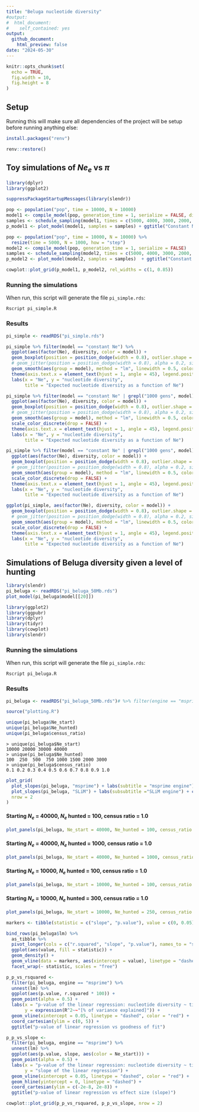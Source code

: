 ```yaml
---
title: "Beluga nucleotide diversity"
#output:
#  html_document:
#    self_contained: yes
output:
  github_document:
    html_preview: false
date: "2024-05-30"
---
```


```r
knitr::opts_chunk$set(
  echo = TRUE,
  fig.width = 10,
  fig.height = 8
)
```

## Setup

Running this will make sure all dependencies of the project will be setup before running anything else:

```r
install.packages("renv")

renv::restore()
```

## Toy simulations of $Ne_e$ vs $\pi$

```r
library(dplyr)
library(ggplot2)
```

```r
suppressPackageStartupMessages(library(slendr))

pop <- population("pop", time = 10000, N = 10000)
model1 <- compile_model(pop, generation_time = 1, serialize = FALSE, direction = "backward")
samples <- schedule_sampling(model1, times = c(5000, 4000, 3000, 2000, 1000, 0), list(pop, 50))
p_model1 <- plot_model(model1, samples = samples) + ggtitle("Constant Ne")

pop <- population("pop", time = 10000, N = 10000) %>%
  resize(time = 5000, N = 1000, how = "step")
model2 <- compile_model(pop, generation_time = 1, serialize = FALSE)
samples <- schedule_sampling(model2, times = c(5000, 4000, 3000, 2000, 1000, 0), list(pop, 50))
p_model2 <- plot_model(model2, samples = samples)  + ggtitle("Constant Ne, then a bottleneck")

cowplot::plot_grid(p_model1, p_model2, rel_widths = c(1, 0.85))
```

### Running the simulations

When run, this script will generate the file `pi_simple.rds`:

```
Rscript pi_simple.R
```

### Results

```r
pi_simple <- readRDS("pi_simple.rds")
```

```r
pi_simple %>% filter(model == "constant Ne") %>%
  ggplot(aes(factor(Ne), diversity, color = model)) +
  geom_boxplot(position = position_dodge(width = 0.8), outlier.shape = NA) +
  # geom_jitter(position = position_dodge(width = 0.8), alpha = 0.2, size = 0.75) +
  geom_smooth(aes(group = model), method = "lm", linewidth = 0.5, color = "black", linetype = 2) +
  theme(axis.text.x = element_text(hjust = 1, angle = 45), legend.position = "bottom") +
  labs(x = "Ne", y = "nucleotide diversity",
       title = "Expected nucleotide diversity as a function of Ne")
```

```r
pi_simple %>% filter(model == "constant Ne" | grepl("1000 gens", model)) %>%
  ggplot(aes(factor(Ne), diversity, color = model)) +
  geom_boxplot(position = position_dodge(width = 0.8), outlier.shape = NA) +
  # geom_jitter(position = position_dodge(width = 0.8), alpha = 0.2, size = 0.75) +
  geom_smooth(aes(group = model), method = "lm", linewidth = 0.5, color = "black", linetype = 2) +
  scale_color_discrete(drop = FALSE) +
  theme(axis.text.x = element_text(hjust = 1, angle = 45), legend.position = "bottom") +
  labs(x = "Ne", y = "nucleotide diversity",
       title = "Expected nucleotide diversity as a function of Ne")
```

```r
pi_simple %>% filter(model == "constant Ne" | grepl("1000 gens", model) | grepl("2000 gens", model)) %>%
  ggplot(aes(factor(Ne), diversity, color = model)) +
  geom_boxplot(position = position_dodge(width = 0.8), outlier.shape = NA) +
  # geom_jitter(position = position_dodge(width = 0.8), alpha = 0.2, size = 0.75) +
  geom_smooth(aes(group = model), method = "lm", linewidth = 0.5, color = "black", linetype = 2) +
  scale_color_discrete(drop = FALSE) +
  theme(axis.text.x = element_text(hjust = 1, angle = 45), legend.position = "bottom") +
  labs(x = "Ne", y = "nucleotide diversity",
       title = "Expected nucleotide diversity as a function of Ne")
```

```r
ggplot(pi_simple, aes(factor(Ne), diversity, color = model)) +
  geom_boxplot(position = position_dodge(width = 0.8), outlier.shape = NA) +
  # geom_jitter(position = position_dodge(width = 0.8), alpha = 0.2, size = 0.75) +
  geom_smooth(aes(group = model), method = "lm", linewidth = 0.5, color = "black", linetype = 2) +
  scale_color_discrete(drop = FALSE) +
  theme(axis.text.x = element_text(hjust = 1, angle = 45), legend.position = "bottom") +
  labs(x = "Ne", y = "nucleotide diversity",
       title = "Expected nucleotide diversity as a function of Ne")
```

## Simulations of Beluga diversity given a level of hunting

```r
library(slendr)
pi_beluga <- readRDS("pi_beluga_50Mb.rds")
plot_model(pi_beluga$model[[20]])
```

```r
library(ggplot2)
library(ggpubr)
library(dplyr)
library(tidyr)
library(cowplot)
library(slendr)
```

### Running the simulations

When run, this script will generate the file `pi_simple.rds`:

```
Rscript pi_beluga.R
```

### Results

```r
pi_beluga <- readRDS("pi_beluga_50Mb.rds")# %>% filter(engine == "msprime")

source("plotting.R")
```

```r
unique(pi_beluga$Ne_start)
unique(pi_beluga$Ne_hunted)
unique(pi_beluga$census_ratio)
```

```
> unique(pi_beluga$Ne_start)
10000 20000 30000 40000
> unique(pi_beluga$Ne_hunted)
100  250  500  750 1000 1500 2000 3000
> unique(pi_beluga$census_ratio)
0.1 0.2 0.3 0.4 0.5 0.6 0.7 0.8 0.9 1.0
```

```r
plot_grid(
  plot_slopes(pi_beluga, "msprime") + labs(subtitle = "msprime engine") + coord_cartesian(ylim = c(-1e-8, 1e-8)),
  plot_slopes(pi_beluga, "SLiM") + labs(subsubtitle ="SLiM engine") + coord_cartesian(ylim = c(-1e-8, 1e-8)),
  nrow = 2
)
```

#### Starting $N_e$ = 40000, $N_e$ hunted = 100, census ratio = 1.0

```r
plot_panels(pi_beluga, Ne_start = 40000, Ne_hunted = 100, census_ratio = 1.0, engine = "msprime")
```

<!-- ```{r} -->
<!-- plot_panels(pi_beluga, Ne_start = 40000, Ne_hunted = 100, census_ratio = 1.0, engine = "SLiM") -->
<!-- ``` -->

#### Starting $N_e$ = 40000, $N_e$ hunted = 1000, census ratio = 1.0

```r
plot_panels(pi_beluga, Ne_start = 40000, Ne_hunted = 1000, census_ratio = 1.0, engine = "msprime")
```

<!-- ```{r} -->
<!-- plot_panels(pi_beluga, Ne_start = 40000, Ne_hunted = 1000, census_ratio = 1.0, engine = "SLiM") -->
<!-- ``` -->

#### Starting $N_e$ = 10000, $N_e$ hunted = 100, census ratio = 1.0

```r
plot_panels(pi_beluga, Ne_start = 10000, Ne_hunted = 100, census_ratio = 1.0, engine = "msprime")
```

<!-- ```{r} -->
<!-- plot_panels(pi_beluga, Ne_start = 10000, Ne_hunted = 100, census_ratio = 1.0, engine = "SLiM") -->
<!-- ``` -->

#### Starting $N_e$ = 10000, $N_e$ hunted = 300, census ratio = 1.0

```r
plot_panels(pi_beluga, Ne_start = 10000, Ne_hunted = 250, census_ratio = 1.0, engine = "msprime")
```

<!-- ```{r} -->
<!-- plot_panels(pi_beluga, Ne_start = 10000, Ne_hunted = 250, census_ratio = 1.0, engine = "SLiM") -->
<!-- ``` -->

```r
markers <- tibble(statistic = c("slope", "p.value"), value = c(0, 0.05))

bind_rows(pi_beluga$lm) %>%
  as_tibble %>%
  pivot_longer(cols = c("r.squared", "slope", "p.value"), names_to = "statistic") %>%
  ggplot(aes(value, fill = statistic)) +
  geom_density() +
  geom_vline(data = markers, aes(xintercept = value), linetype = "dashed") +
  facet_wrap(~ statistic, scales = "free")
```

```r
p_p_vs_rsquared <-
  filter(pi_beluga, engine == "msprime") %>%
  unnest(lm) %>%
  ggplot(aes(p.value, r.squared * 100)) +
  geom_point(alpha = 0.5) +
  labs(x = "p-value of the linear regression: nucleotide diversity ~ time",
       y = expression(R^2~~"[% of variance explained]")) +
  geom_vline(xintercept = 0.05, linetype = "dashed", color = "red") +
  coord_cartesian(ylim = c(0, 5)) +
  ggtitle("p-value of linear regression vs goodness of fit")

p_p_vs_slope <-
  filter(pi_beluga, engine == "msprime") %>%
  unnest(lm) %>%
  ggplot(aes(p.value, slope, aes(color = Ne_start))) +
  geom_point(alpha = 0.5) +
  labs(x = "p-value of the linear regression: nucleotide diversity ~ time",
       y = "slope of the linear regression") +
  geom_vline(xintercept = 0.05, linetype = "dashed", color = "red") +
  geom_hline(yintercept = 0, linetype = "dashed") +
  coord_cartesian(ylim = c(-2e-8, 2e-8)) +
  ggtitle("p-value of linear regression vs effect size (slope)")

cowplot::plot_grid(p_p_vs_rsquared, p_p_vs_slope, nrow = 2)
```


